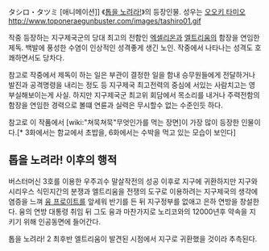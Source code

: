 タシロ・タツミ
[애니메이션]] 《[[톱을 노려라!]]》의 등장인물. 성우는 [[오오키 타미오]]
http://www.toponeraegunbuster.com/images/tashiro01.gif

작중 등장하는 지구제국군의 당대 최고의 전함인 [[엑셀리온]]과 [[엘트리움]]의 함장을 연임한 제독. 
백발에 풍성한 수염이 인상적인 성격좋게 생긴 노인. 작중에서 나타나는 성격도 호쾌하면서도 당차다.

참고로 작중에서 제독이 하는 일은 부관이 결정한 일을 함내 승무원들에게 전달하거나 발진과 공격명령을 내리는 정도 등 지구제국 최고전력의 중심에 서있는 사람치고는 영 부실해보이는게 사실. 하지만 지구제국군 최고위 회담에서 목소리를 내거나 주력전함의 함장을 연임한 경력으로 볼떄 연륜과 실력은 무시할수 없는 수준인듯 하다. 

참고로 이 작품에서 [wiki:"쳐묵쳐묵"무엇인가를 먹는 장면]이 가장 많이 등장한 인물이다.[* 3화에서는 함교에서 초밥을, 6화에서는 수박을 먹고 있는 모습이 보인다] 

== 톱을 노려라! 이후의 행적 ==
버스터머신 3호를 이용한 우주괴수 말살작전의 성공 이후로 지구에 귀환하지만 지구와 시리우스 식민지간의 분쟁과 엘트리움을 전쟁의 도구로 이용하려는 지구제국의 생각에 염증을 느껴 [[융 프로이트]]를 앞세워 반기를 든 뒤 지구정부를 없애고 은하 연방을 창설한다. 융의 연방 대통령 취임 뒤 그도 융과 마찬가지로 노리코와의 12000년후 약속을 지키기 위해 인공동면에 들어간다. 

톱을 노려라! 2 최후반 엘트리움이 발견된 시점에서 지구로 귀환했을 것이라 추측된다.
  
